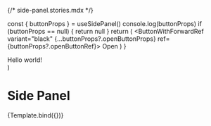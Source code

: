 {/* side-panel.stories.mdx */}


<Meta title="BASE COMPONENTS/Side Panel" component={SidePanel} />

  const { buttonProps } = useSidePanel()
  console.log(buttonProps)
  if (buttonProps == null) {
    return null
  }
  return (
    <ButtonWithForwardRef variant="black" {...buttonProps?.openButtonProps} ref={buttonProps?.openButtonRef}>
      Open
    </ButtonWithForwardRef>
  )
}

  <SidePanelContextProvider>
    <SidePanelControl />
    <SidePanel {...args}>
      <div>Hello world!</div>
    </SidePanel>
  </SidePanelContextProvider>
)

# Side Panel

<Canvas>
  <Story name="Default">{Template.bind({})}</Story>
</Canvas>
